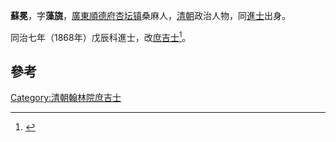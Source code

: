 '''蘇冕'''，字'''藻旒'''，[[廣東|廣東]][[順德府|順德府]][[杏坛镇|杏坛镇]]桑麻人，[[清朝|清朝]]政治人物，同[[進士|進士]]出身。

同治七年（1868年）戊辰科進士，改[[庶吉士|庶吉士]]<ref>{{cite web|title=杏坛镇历代进士名录|url=http://xingtan.shunde.gov.cn/data/main.php?id=3373-4180470|publisher=杏坛镇宣传文体办公室|accessdate=2013-08-23|archive-date=2015-06-17|archive-url=https://web.archive.org/web/20150617122736/http://xingtan.shunde.gov.cn/data/main.php?id=3373-4180470|dead-url=yes}}</ref>。

==參考==
{{reflist}}
{{清朝人物小作品}}
{{同治七年戊辰科殿試金榜}}
{{DEFAULTSORT:Su苏}}
[[Category:清朝翰林院庶吉士|Category:清朝翰林院庶吉士]]